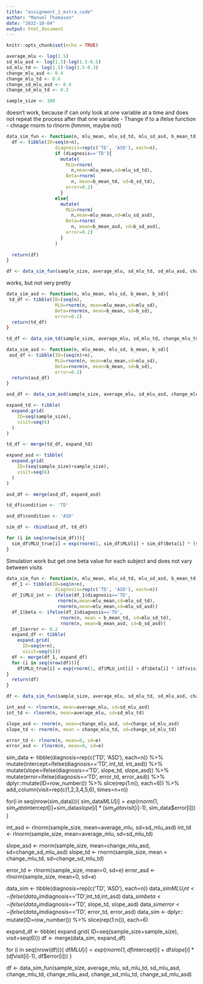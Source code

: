 ```yaml
---
title: "assignment_1_extra_code"
author: "Manuel Thomasen"
date: "2022-10-04"
output: html_document
---
```


```r
knitr::opts_chunk$set(echo = TRUE)
```

```r
average_mlu <- log(1.5)
sd_mlu_asd <- log(1.5)-log(1.5-0.5)
sd_mlu_td <- log(1.5)-log(1.5-0.3)
change_mlu_asd <- 0.4
change_mlu_td <- 0.6
change_sd_mlu_asd <- 0.4
change_sd_mlu_td <- 0.2

sample_size <- 100
```



doesn't work, because if can only look at one variable at a time and does not repeat the process after that one variable 
- Thange if to a ifelse function
- chnage rnorm to rlnorm (hmmm, maybe not)
```r
data_sim_fun <- function(n, mlu_mean, mlu_sd_td, mlu_sd_asd, b_mean_td, b_mean_asd, b_sd_td, b_sd_asd){
  df <- tibble(ID=seq(n+n),
                  diagnosis=rep(c('TD', 'ASD'), each=n),
                  if (diagnosis=='TD'){
                    mutate(
                      MLU=rnorm(
                        n,mean=mlu_mean,sd=mlu_sd_td),
                      Beta=rnorm(
                        n, mean=b_mean_td, sd=b_sd_td),
                      error=0.2)
                    }
                  else{
                    mutate(
                      MLU=rnorm(
                        n,mean=mlu_mean,sd=mlu_sd_asd),
                      Beta=rnorm(
                        n, mean=b_mean_asd, sd=b_sd_asd),
                      error=0.2)
                    }
                  )
                  
  return(df)
}

df <- data_sim_fun(sample_size, average_mlu, sd_mlu_td, sd_mlu_asd, change_mlu_td, change_mlu_asd, change_sd_mlu_td, change_sd_mlu_asd)


```


works, but not very pretty
```r
data_sim_asd <- function(n, mlu_mean, mlu_sd, b_mean, b_sd){
 td_df <- tibble(ID=(seq(n), 
                  MLU=rnorm(n, mean=mlu_mean,sd=mlu_sd),
                  Beta=rnorm(n, mean=b_mean, sd=b_sd),
                  error=0.2)
  return(td_df)
}

td_df <- data_sim_td(sample_size, average_mlu, sd_mlu_td, change_mlu_td, change_sd_mlu_td)

data_sim_asd <- function(n, mlu_mean, mlu_sd, b_mean, b_sd){
 asd_df <- tibble(ID=(seq(n)+n), 
                  MLU=rnorm(n, mean=mlu_mean,sd=mlu_sd),
                  Beta=rnorm(n, mean=b_mean, sd=b_sd),
                  error=0.2)
  return(asd_df)
}

asd_df <- data_sim_asd(sample_size, average_mlu, sd_mlu_asd, change_mlu_asd, change_sd_mlu_asd)

expand_td <- tibble(
  expand.grid(
    ID=seq(sample_size),
    visit=seq(6)
  )
)

td_df <- merge(td_df, expand_td)

expand_asd <- tibble(
  expand.grid(
    ID=(seq(sample_size)+sample_size),
    visit=seq(6)
  )
)

asd_df <- merge(asd_df, expand_asd)

td_df$condition <- 'TD'

asd_df$condition <- 'ASD'

sim_df <- rbind(asd_df, td_df)

for (i in seq(nrow(sim_df))){
  sim_df$MLU_true[i] = exp(rnorm(1, sim_df$MLU[i] + sim_df$Beta[i] * (sim_df$visit[i]-1), sim_df$error[i]))
}
```



Simulation work but get one beta value for each subject and does not vary between visits 
```r
data_sim_fun <- function(n, mlu_mean, mlu_sd_td, mlu_sd_asd, b_mean_td, b_mean_asd, b_sd_td, b_sd_asd){
  df_1 <- tibble(ID=seq(n+n),
                  diagnosis=rep(c('TD', 'ASD'), each=n))
  df_1$MLU_int <- ifelse(df_1$diagnosis=='TD',
                   rnorm(n,mean=mlu_mean,sd=mlu_sd_td),
                   rnorm(n,mean=mlu_mean,sd=mlu_sd_asd))
  df_1$beta <- ifelse(df_1$diagnosis=='TD', 
                    rnorm(n, mean = b_mean_td, sd=mlu_sd_td), 
                    rnorm(n, mean=b_mean_asd, sd=b_sd_asd))
  df_1$error <- 0.2
  expand_df <- tibble(
    expand.grid(
      ID=seq(n+n),
      visit=seq(6)))
  df <- merge(df_1, expand_df)
  for (i in seq(nrow(df))){
    df$MLU_true[i] = exp(rnorm(1, df$MLU_int[i] + df$beta[i] * (df$visit[i]-1), df$error[i]))
}
  return(df)
}

df <- data_sim_fun(sample_size, average_mlu, sd_mlu_td, sd_mlu_asd, change_mlu_td, change_mlu_asd, change_sd_mlu_td, change_sd_mlu_asd)
```
```r
int_asd <- rlnorm(n, mean=average_mlu, sd=sd_mlu_asd)
int_td <- rlnorm(n, mean=average_mlu, sd=sd_mlu_td)

slope_asd <- rnorm(n, mean=change_mlu_asd, sd=change_sd_mlu_asd)
slope_td <- rnorm(n, mean = change_mlu_td, sd=change_sd_mlu_td)

error_td <- rlnorm(n, mean=0, sd=e)
error_asd <- rlnorm(n, mean=0, sd=e)
```

sim_data <- 
  tibble(diagnosis=rep(c('TD', 'ASD'), each=n)) %>% 
  mutate(intercept=ifelse(diagnosis=='TD', int_td, int_asd)) %>% 
  mutate(slope=ifelse(diagnosis=='TD', slope_td, slope_asd)) %>% 
  mutate(error=ifelse(diagnosis=='TD', error_td, error_asd)) %>% 
  dplyr::mutate(ID=row_number()) %>% 
  slice(rep(1:n(), each=6)) %>% 
  add_column(visit=rep(c(1,2,3,4,5,6), times=n+n))

for(i in seq(nrow(sim_data))){
  sim_data$MLU[i]=exp(rnorm(1, sim_data$intercept[i]+sim_data$slope[i]*(sim_data$visit[i]-1), sim_data$error[i]))
}

int_asd <- rlnorm(sample_size, mean=average_mlu, sd=sd_mlu_asd)
int_td <- rlnorm(sample_size, mean=average_mlu, sd=sd_mlu_td)

slope_asd <- rnorm(sample_size, mean=change_mlu_asd, sd=change_sd_mlu_asd)
slope_td <- rnorm(sample_size, mean = change_mlu_td, sd=change_sd_mlu_td)

error_td <- rlnorm(sample_size, mean=0, sd=e)
error_asd <- rlnorm(sample_size, mean=0, sd=e)

data_sim <- 
  tibble(diagnosis=rep(c('TD', 'ASD'), each=n))
data_sim$MLU_int <-
  ifelse(data_sim$diagnosis=='TD',int_td,int_asd)
data_sim$beta <- ifelse(data_sim$diagnosis=='TD', slope_td, slope_asd)
data_sim$error <- ifelse(data_sim$diagnosis=='TD', error_td, error_asd)
data_sim <- dplyr:: mutate(ID=row_number()) %>% slice(rep(1:n()), each=6)
  
  expand_df <- tibble(
    expand.grid(
      ID=seq(sample_size+sample_size),
      visit=seq(6)))
  df <- merge(data_sim, expand_df)

  for (i in seq(nrow(df))){
    df$MLU[i] = exp(rnorm(1, df$intercept[i] + df$slope[i] * (df$visit[i]-1), df$error[i]))
}
  

df <- data_sim_fun(sample_size, average_mlu, sd_mlu_td, sd_mlu_asd, change_mlu_td, change_mlu_asd, change_sd_mlu_td, change_sd_mlu_asd)
